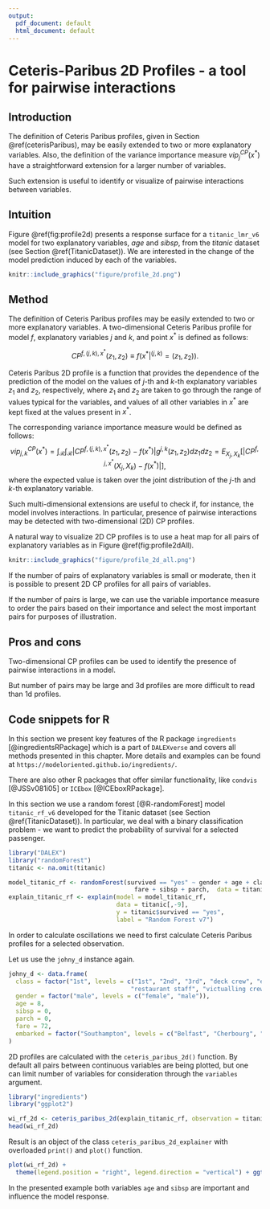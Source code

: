 ```yaml
---
output:
  pdf_document: default
  html_document: default
---
```

#  Ceteris-Paribus 2D Profiles - a tool for pairwise interactions {#ceterisParibus2d}

## Introduction

The definition of Ceteris Paribus profiles, given in Section \@ref(ceterisParibus), may be easily extended to two or more explanatory variables. Also, the definition of the variance importance measure $vip^{CP}_j(x^*)$ have a straightforward extension for a larger number of variables. 

Such extension is useful to identify or visualize of pairwise interactions between variables.

## Intuition

Figure \@ref(fig:profile2d) presents a response surface for a `titanic_lmr_v6` model for two explanatory variables, *age* and *sibsp*, from the *titanic* dataset (see Section \@ref(TitanicDataset)). We are interested in the change of the model prediction induced by each of the variables. 

```r
knitr::include_graphics("figure/profile_2d.png")
```


## Method

The definition of Ceteris Paribus profiles may be easily extended to two or more explanatory variables. 
A two-dimensional Ceteris Paribus profile for model $f$, explanatory variables $j$ and $k$, and point $x^*$ is defined as follows:

$$
CP^{f, (j,k), x^*}(z_1, z_2) \equiv f(x^*|^{(j,k)} = (z_1,z_2)).
$$

Ceteris Paribus 2D profile is a function that provides the dependence of the prediction of the model on the values of $j$-th and $k$-th explanatory variables $z_1$ and $z_2$, respectively, where $z_1$ and $z_2$ are taken to go through the range of values typical for the variables, and values of all other variables in $x^*$ are kept fixed at the values present in $x^*$.

The corresponding variance importance measure would be defined as follows: 
$$
vip^{CP}_{j,k}(x^*) = \int_{\mathcal R}\int_{\mathcal R} |CP^{f,(j,k),x^*}(z_1,z_2) - f(x^*)| g^{j,k}(z_1,z_2)dz_1dz_2=E_{X_j,X_k}[|CP^{f,j,x^*}(X_j,X_k) - f(x^*)|],
$$
where the expected value is taken over the joint distribution of the $j$-th and $k$-th explanatory variable.

Such multi-dimensional extensions are useful to check if, for instance, the model involves interactions. In particular, presence of pairwise interactions may be detected with two-dimensional (2D) CP profiles.

A natural way to visualize 2D CP profiles is to use a heat map for all pairs of explanatory variables as in Figure \@ref(fig:profile2dAll). 

```r
knitr::include_graphics("figure/profile_2d_all.png")
```

If the number of pairs of explanatory variables is small or moderate, then it is possible to present 2D CP profiles for all pairs of variables.  

If the number of pairs is large, we can use the variable importance measure to order the pairs based on their importance and select the most important pairs for purposes of illustration.


## Pros and cons

Two-dimensional CP profiles can be used to identify the presence of pairwise interactions in a model. 

But number of pairs may be large and 3d profiles are more difficult to read than 1d profiles.


## Code snippets for R

In this section we present key features of the R package `ingredients` [@ingredientsRPackage] which is a part of `DALEXverse` and covers all methods presented in this chapter. More details and examples can be found at `https://modeloriented.github.io/ingredients/`.

There are also other R packages that offer similar functionality, like `condvis` [@JSSv081i05] or `ICEbox` [@ICEboxRPackage].

In this section we use a random forest [@R-randomForest] model `titanic_rf_v6` developed for the Titanic dataset (see Section \@ref(TitanicDataset)). In particular, we deal with a binary classification problem - we want to predict the probability of survival for a selected passenger.


```r
library("DALEX")
library("randomForest")
titanic <- na.omit(titanic)

model_titanic_rf <- randomForest(survived == "yes" ~ gender + age + class + embarked +
                                   fare + sibsp + parch,  data = titanic)
explain_titanic_rf <- explain(model = model_titanic_rf, 
                              data = titanic[,-9],
                              y = titanic$survived == "yes", 
                              label = "Random Forest v7")
```

In order to calculate oscillations we need to first calculate Ceteris Paribus profiles for a selected observation. 

Let us use the `johny_d` instance again.

```r
johny_d <- data.frame(
  class = factor("1st", levels = c("1st", "2nd", "3rd", "deck crew", "engineering crew", 
                                  "restaurant staff", "victualling crew")),
  gender = factor("male", levels = c("female", "male")),
  age = 8,
  sibsp = 0,
  parch = 0,
  fare = 72,
  embarked = factor("Southampton", levels = c("Belfast", "Cherbourg", "Queenstown", "Southampton"))
)
```

2D profiles are calculated with the `ceteris_paribus_2d()` function. By default all pairs between continuous variables are being plotted, but one can limit number of variables for consideration through the `variables` argument.

```r
library("ingredients")
library("ggplot2")

wi_rf_2d <- ceteris_paribus_2d(explain_titanic_rf, observation = titanic[31,], variables = c("age", "sibsp", "parch"))
head(wi_rf_2d)
```

Result is an object of the class `ceteris_paribus_2d_explainer` with overloaded `print()` and `plot()` function.

```r
plot(wi_rf_2d) + 
  theme(legend.position = "right", legend.direction = "vertical") + ggtitle("Ceteris Paribus 2D Profiles")

```

In the presented example both variables `age` and `sibsp` are important and influence the model response.


